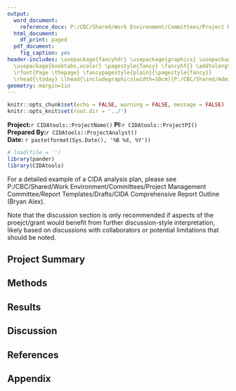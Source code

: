 ```yaml
---
output:
  word_document:
    reference_docx: P:/CBC/Shared/Work Environment/Committees/Project Management Committee/Report Templates/word_style_reference.docx
  html_document: 
    df_print: paged
  pdf_document: 
    fig_caption: yes
header-includes: \usepackage{fancyhdr} \usepackage{graphicx} \usepackage{eurosym}
  \usepackage{booktabs,xcolor} \pagestyle{fancy} \fancyhf{} \addtolength{\headheight}{1.0cm}
  \rfoot{Page \thepage} \fancypagestyle{plain}{\pagestyle{fancy}}
  \rhead{\today} \lhead{\includegraphics[width=10cm]{P:/CBC/Shared/Admin - Templates/CIDA_header.jpg}}
geometry: margin=1in
---
```


```r
knitr::opts_chunk$set(echo = FALSE, warning = FALSE, message = FALSE)
knitr::opts_knit$set(root.dir = '../')
```

**Project:**`r CIDAtools::ProjectName()`
**PI:**`r CIDAtools::ProjectPI()`  
**Prepared By:**`r CIDAtools::ProjectAnalyst()`  
**Date:** `r paste(format(Sys.Date(), '%B %d, %Y'))`

```r
# load(file = '')
library(pander)
library(CIDAtools)
```

For a detailed example of a CIDA analysis plan, please see P:/CBC/Shared/Work Environment/Committees/Project Management Committee/Report Templates/Drafts/CIDA Comprehensive Report Outline (Bryan Alex). 

Note that the discussion section is only recommended if aspects of the proejct/grant would benefit from further discussion-style interpretation, likely based on discussions with collaborators or potential limitations that should be noted.

## Project Summary

## Methods

## Results

## Discussion

## References

## Appendix
